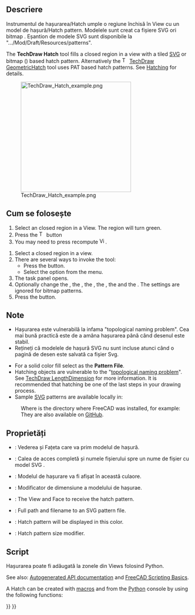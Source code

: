 <languages/>

{{Docnav
|[[TechDraw_DimensionRepair|DimensionRepair]]
|[[TechDraw_GeometricHatch|GeometricHatch]]
|[[TechDraw_Workbench|TechDraw]]
|IconL=TechDraw_DimensionRepair.svg
|IconR=TechDraw_GeometricHatch.svg
|IconC=Workbench_TechDraw.svg
}}

<div class="mw-translate-fuzzy">
{{GuiCommand|Name=TechDraw Hatch|Workbenches=[[TechDraw_Workbench|TechDraw]]|MenuLocation=TechDraw → Hatch|Shortcut=|SeeAlso=[[TechDraw_Hatching|TechDraw Hatching]]}}
</div>

<span id="Description"></span>
<div class="mw-translate-fuzzy">
==Descriere==
Instrumentul de hașurarea/Hatch umple o regiune închisă în View cu un model de hașură/Hatch pattern.  Modelele sunt creat ca fișiere SVG ori bitmap .  Eșantion de modele SVG sunt disponibile la  ".../Mod/Draft/Resources/patterns".
</div>

The '''TechDraw Hatch''' tool fills a closed region in a view with a tiled [[SVG|SVG]] or bitmap ({{Version|0.21}}) based hatch pattern. Alternatively the [[Image:TechDraw_GeometricHatch.svg|16px]] [[TechDraw_GeometricHatch|TechDraw GeometricHatch]] tool uses PAT based hatch patterns. See [[TechDraw_Hatching|Hatching]] for details.

[[Image:TechDraw_Hatch_example.png|300px]]

{{Caption|SVG hatch pattern on a face}}

<span id="Usage"></span>
<div class="mw-translate-fuzzy">
==Cum se folosește==
# Select an closed region in a View. The region will turn green. 
# Press the [[Image:TechDraw_Hatch.png|16px]] {{KEY|Hatch}} button
# You may need to press recompute [[Image:View-rotate-right.png|16px]].
</div>

# Select a closed region in a view.
# There are several ways to invoke the tool:
#* Press the {{Button|[[Image:TechDraw_Hatch.svg|16px]] [[TechDraw_Hatch|Image Hatch]]}} button.
#* Select the {{MenuCommand|TechDraw → Hatching → [[Image:TechDraw_Hatch.svg|16px]] Image Hatch}} option from the menu.
# The {{MenuCommand|Create Hatch Face}} task panel opens.
# Optionally change the {{MenuCommand|Pattern file}}, the {{MenuCommand|SVG pattern scale}}, the {{MenuCommand|SVG line color}}, the {{MenuCommand|Rotation}}, the {{MenuCommand|Offset X}} and the {{MenuCommand|Offset Y}}. The {{MenuCommand|SVG}} settings are ignored for bitmap patterns.
# Press the {{Button|OK}} button.

<span id="Notes"></span>
<div class="mw-translate-fuzzy">
==Note==
* Hașurarea este vulnerabilă la infama "topological naming problem". Cea mai bună practică este de a amâna hașurarea până când desenul este stabil.
* Rețineți că modelele de hașură SVG nu sunt incluse atunci când o pagină de desen este salvată ca fișier Svg.
</div>

* For a solid color fill select {{FileName|solid.svg}} as the '''Pattern File'''.
* Hatching objects are vulnerable to the "[[Topological_naming_problem|topological naming problem]]". See [[TechDraw_LengthDimension|TechDraw LengthDimension]] for more information. It is recommended that hatching be one of the last steps in your drawing process.
* Sample [[SVG|SVG]] patterns are available locally in:
: {{Code|code=
$INSTALL_DIR/data/Mod/TechDraw/Patterns
}}
: Where {{incode|$INSTALL_DIR}} is the directory where FreeCAD was installed, for example:
: {{Code|code=
/usr/share/freecad/data/Mod/TechDraw/Patterns
}}
: They are also available on [https://github.com/FreeCAD/FreeCAD/tree/master/src/Mod/TechDraw/Patterns GitHub].

<span id="Properties"></span>
<div class="mw-translate-fuzzy">
==Proprietăți==
* {{PropertyData|Source}}: Vederea și Fațeta care va prim modelul de hașură.
* {{PropertyData|Hatch Pattern}}: Calea de acces completă și numele fișierului spre un nume de fișier cu model SVG .
* {{PropertyView|Hatch Color}}: Modelul de hașurare va fi afișat în această culaore.
* {{PropertyView|Hatch Scale}}: Modificator de dimensiune a modelului de hașurae.
</div>

* {{PropertyData|Source}}: The View and Face to receive the hatch pattern.
* {{PropertyData|Hatch Pattern}}: Full path and filename to an SVG pattern file.
* {{PropertyView|Hatch Color}}: Hatch pattern will be displayed in this color.
* {{PropertyView|Hatch Scale}}: Hatch pattern size modifier.

<span id="Scripting"></span>
<div class="mw-translate-fuzzy">
==Script==
Hașurarea poate fi adăugată la zonele din Views folosind Python.
</div>

See also: [https://freecad.github.io/SourceDoc/ Autogenerated API documentation] and [[FreeCAD_Scripting_Basics|FreeCAD Scripting Basics]].

A Hatch can be created with [[Macros|macros]] and from the [[Python|Python]] console by using the following functions:

{{Code|code=
hatch = FreeCAD.ActiveDocument.addObject("TechDraw::DrawHatch", "Hatch")
hatch.Source = (view1, ["Face0"])
hatch.HatchPattern = hatchFileSpec
page.addView(hatch)
}}


{{Docnav
|[[TechDraw_DimensionRepair|DimensionRepair]]
|[[TechDraw_GeometricHatch|GeometricHatch]]
|[[TechDraw_Workbench|TechDraw]]
|IconL=TechDraw_DimensionRepair.svg
|IconR=TechDraw_GeometricHatch.svg
|IconC=Workbench_TechDraw.svg
}}

{{TechDraw_Tools_navi{{#translation:}}}}
{{Userdocnavi{{#translation:}}}}